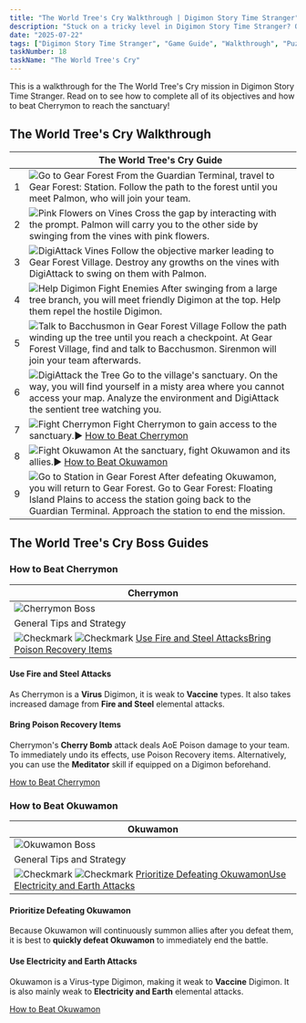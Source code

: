 ```yaml
---
title: "The World Tree's Cry Walkthrough | Digimon Story Time Stranger"
description: "Stuck on a tricky level in Digimon Story Time Stranger? Our complete walkthrough offers expert tips, strategies, and links to level guides to help you master the art of untangling."
date: "2025-07-22"
tags: ["Digimon Story Time Stranger", "Game Guide", "Walkthrough", "Puzzle Games", "Mobile Games"]
taskNumber: 18
taskName: "The World Tree's Cry"
---
```


This is a walkthrough for the The World Tree's Cry mission in Digimon Story Time Stranger. Read on to see how to complete all of its objectives and how to beat Cherrymon to reach the sanctuary!

## The World Tree's Cry Walkthrough

|  | The World Tree's Cry Guide |
| --- | --- |
| 1 | ![Go to Gear Forest](/images/walkthorough/253dded1f588dfaf.webp) From the Guardian Terminal, travel to Gear Forest: Station. Follow the path to the forest until you meet Palmon, who will join your team. |
| 2 | ![Pink Flowers on Vines](/images/walkthorough/275373c1f3a52e55.webp) Cross the gap by interacting with the prompt. Palmon will carry you to the other side by swinging from the vines with pink flowers. |
| 3 | ![DigiAttack Vines](/images/walkthorough/93b1ddb7afbaf63f.webp) Follow the objective marker leading to Gear Forest Village. Destroy any growths on the vines with DigiAttack to swing on them with Palmon. |
| 4 | ![Help Digimon Fight Enemies](/images/walkthorough/0d3e03f14b4ae0d6.webp) After swinging from a large tree branch, you will meet friendly Digimon at the top. Help them repel the hostile Digimon. |
| 5 | ![Talk to Bacchusmon in Gear Forest Village](/images/walkthorough/53551840923b8d8e.webp) Follow the path winding up the tree until you reach a checkpoint. At Gear Forest Village, find and talk to Bacchusmon. Sirenmon will join your team afterwards. |
| 6 | ![DigiAttack the Tree](/images/walkthorough/d0d731ac508fa44e.webp) Go to the village's sanctuary. On the way, you will find yourself in a misty area where you cannot access your map. Analyze the environment and DigiAttack the sentient tree watching you. |
| 7 | ![Fight Cherrymon](/images/walkthorough/5479fab4adc8b940.webp) Fight Cherrymon to gain access to the sanctuary.▶︎ [How to Beat Cherrymon](#hm_101) |
| 8 | ![Fight Okuwamon](/images/walkthorough/a5b422963741967f.webp) At the sanctuary, fight Okuwamon and its allies.▶︎ [How to Beat Okuwamon](#hm_102) |
| 9 | ![Go to Station in Gear Forest](/images/walkthorough/3ec72977ea7cae45.webp) After defeating Okuwamon, you will return to Gear Forest. Go to Gear Forest: Floating Island Plains to access the station going back to the Guardian Terminal. Approach the station to end the mission. |

## The World Tree's Cry Boss Guides

### How to Beat Cherrymon

| Cherrymon |
| --- |
| ![Cherrymon Boss](/images/walkthorough/adec72829c7475cb.webp) |
| General Tips and Strategy |
| ![Checkmark](/images/walkthorough/302062a858042a1d.webp) ![Checkmark](/images/walkthorough/302062a858042a1d.webp) [Use Fire and Steel Attacks](#hs_1)[Bring Poison Recovery Items](#hs_2) |

#### Use Fire and Steel Attacks

As Cherrymon is a **Virus** Digimon, it is weak to **Vaccine** types. It also takes increased damage from **Fire and Steel** elemental attacks.

#### Bring Poison Recovery Items

Cherrymon's **Cherry Bomb** attack deals AoE Poison damage to your team. To immediately undo its effects, use Poison Recovery items. Alternatively, you can use the **Meditator** skill if equipped on a Digimon beforehand.

[How to Beat Cherrymon](/games/Digimon-Story-Time-Stranger/archives/557067)

### How to Beat Okuwamon

| Okuwamon |
| --- |
| ![Okuwamon Boss](/images/walkthorough/f9694abf9545a604.webp) |
| General Tips and Strategy |
| ![Checkmark](/images/walkthorough/302062a858042a1d.webp) ![Checkmark](/images/walkthorough/302062a858042a1d.webp) [Prioritize Defeating Okuwamon](#hs_3)[Use Electricity and Earth Attacks](#hs_4) |

#### Prioritize Defeating Okuwamon

Because Okuwamon will continuously summon allies after you defeat them, it is best to **quickly defeat Okuwamon** to immediately end the battle.

#### Use Electricity and Earth Attacks

Okuwamon is a Virus-type Digimon, making it weak to **Vaccine** Digimon. It is also mainly weak to **Electricity and Earth** elemental attacks.

[How to Beat Okuwamon](/games/Digimon-Story-Time-Stranger/archives/557810)
